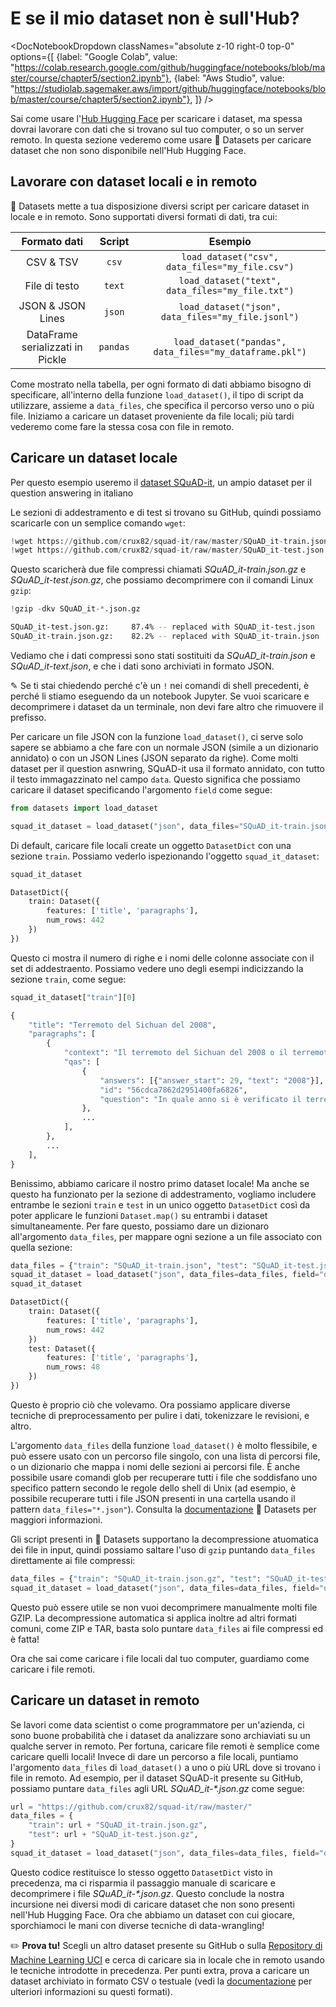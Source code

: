 # E se il mio dataset non è sull'Hub?

<DocNotebookDropdown
  classNames="absolute z-10 right-0 top-0"
  options={[
    {label: "Google Colab", value: "https://colab.research.google.com/github/huggingface/notebooks/blob/master/course/chapter5/section2.ipynb"},
    {label: "Aws Studio", value: "https://studiolab.sagemaker.aws/import/github/huggingface/notebooks/blob/master/course/chapter5/section2.ipynb"},
]} />

Sai come usare l'[Hub Hugging Face](https://huggingface.co/datasets) per scaricare i dataset, ma spessa dovrai lavorare con dati che si trovano sul tuo computer, o so un server remoto. In questa sezione vederemo come usare 🤗 Datasets per caricare dataset che non sono disponibile nell'Hub Hugging Face.

<Youtube id="HyQgpJTkRdE"/>

## Lavorare con dataset locali e in remoto

🤗 Datasets mette a tua disposizione diversi script per caricare dataset in locale e in remoto. Sono supportati diversi formati di dati, tra cui:

|    Formato dati     | Script |                         Esempio                         |
| :----------------: | :------------: | :-----------------------------------------------------: |
|     CSV & TSV      |     `csv`      |     `load_dataset("csv", data_files="my_file.csv")`     |
|     File di testo     |     `text`     |    `load_dataset("text", data_files="my_file.txt")`     |
| JSON & JSON Lines  |     `json`     |   `load_dataset("json", data_files="my_file.jsonl")`    |
| DataFrame serializzati in Pickle |    `pandas`    | `load_dataset("pandas", data_files="my_dataframe.pkl")` |

Come mostrato nella tabella, per ogni formato di dati abbiamo bisogno di specificare, all'interno della funzione `load_dataset()`, il tipo di script da utilizzare, assieme a `data_files`, che specifica il percorso verso uno o più file. Iniziamo a caricare un dataset proveniente da file locali; più tardi vederemo come fare la stessa cosa con file in remoto.
 
## Caricare un dataset locale

Per questo esempio useremo il [dataset SQuAD-it](https://github.com/crux82/squad-it/), un ampio dataset per il question answering in italiano

Le sezioni di addestramento e di test si trovano su GitHub, quindi possiamo scaricarle con un semplice comando `wget`:

```python
!wget https://github.com/crux82/squad-it/raw/master/SQuAD_it-train.json.gz
!wget https://github.com/crux82/squad-it/raw/master/SQuAD_it-test.json.gz
```

Questo scaricherà due file compressi chiamati *SQuAD_it-train.json.gz* e *SQuAD_it-test.json.gz*, che possiamo decomprimere con il comandi Linux `gzip`:

```python
!gzip -dkv SQuAD_it-*.json.gz
```

```bash
SQuAD_it-test.json.gz:	   87.4% -- replaced with SQuAD_it-test.json
SQuAD_it-train.json.gz:	   82.2% -- replaced with SQuAD_it-train.json
```

Vediamo che i dati compressi sono stati sostituiti da _SQuAD_it-train.json_ e _SQuAD_it-text.json_, e che i dati sono archiviati in formato JSON.

<Tip>

✎ Se ti stai chiedendo perché c'è un `!` nei comandi di shell precedenti, è perché li stiamo eseguendo da un notebook Jupyter. Se vuoi scaricare e decomprimere i dataset da un terminale, non devi fare altro che rimuovere il prefisso.

</Tip>

Per caricare un file JSON con la funzione `load_dataset()`, ci serve solo sapere se abbiamo a che fare con un normale JSON (simile a un dizionario annidato) o con un JSON Lines (JSON separato da righe). Come molti dataset per il question asnwring, SQuAD-it usa il formato annidato, con tutto il testo immagazzinato nel campo `data`. Questo significa che possiamo caricare il dataset specificando l'argomento `field` come segue:

```py
from datasets import load_dataset

squad_it_dataset = load_dataset("json", data_files="SQuAD_it-train.json", field="data")
```

Di default, caricare file locali create un oggetto `DatasetDict` con una sezione `train`. Possiamo vederlo ispezionando l'oggetto `squad_it_dataset`:

```py
squad_it_dataset
```

```python out
DatasetDict({
    train: Dataset({
        features: ['title', 'paragraphs'],
        num_rows: 442
    })
})
```

Questo ci mostra il numero di righe e i nomi delle colonne associate con il set di addestraento. Possiamo vedere uno degli esempi indicizzando la sezione `train`, come segue:

```py
squad_it_dataset["train"][0]
```

```python out
{
    "title": "Terremoto del Sichuan del 2008",
    "paragraphs": [
        {
            "context": "Il terremoto del Sichuan del 2008 o il terremoto...",
            "qas": [
                {
                    "answers": [{"answer_start": 29, "text": "2008"}],
                    "id": "56cdca7862d2951400fa6826",
                    "question": "In quale anno si è verificato il terremoto nel Sichuan?",
                },
                ...
            ],
        },
        ...
    ],
}
```

Benissimo, abbiamo caricare il nostro primo dataset locale! Ma anche se questo ha funzionato per la sezione di addestramento, vogliamo includere entrambe le sezioni `train` e `test` in un unico oggetto `DatasetDict` così da poter applicare le funzioni `Dataset.map()` su entrambi i dataset simultaneamente. Per fare questo, possiamo dare un dizionaro all'argomento `data_files`, per mappare ogni sezione a un file associato con quella sezione: 

```py
data_files = {"train": "SQuAD_it-train.json", "test": "SQuAD_it-test.json"}
squad_it_dataset = load_dataset("json", data_files=data_files, field="data")
squad_it_dataset
```

```python out
DatasetDict({
    train: Dataset({
        features: ['title', 'paragraphs'],
        num_rows: 442
    })
    test: Dataset({
        features: ['title', 'paragraphs'],
        num_rows: 48
    })
})
```

Questo è proprio ciò che volevamo. Ora possiamo applicare diverse tecniche di preprocessamento per pulire i dati, tokenizzare le revisioni, e altro.

<Tip>

L'argomento `data_files` della funzione `load_dataset()` è molto flessibile, e può essere usato con un percorso file singolo, con una lista di percorsi file, o un dizionario che mappa i nomi delle sezioni ai percorsi file. È anche possibile usare comandi glob per recuperare tutti i file che soddisfano uno specifico pattern secondo le regole dello shell di Unix (ad esempio, è possibile recuperare tutti i file JSON presenti in una cartella usando il pattern `data_files="*.json"`). Consulta la [documentazione](https://huggingface.co/docs/datasets/loading.html#local-and-remote-files) 🤗 Datasets per maggiori informazioni.

</Tip>

Gli script presenti in 🤗 Datasets supportano la decompressione atuomatica dei file in input, quindi possiamo saltare l'uso di `gzip` puntando `data_files` direttamente ai file compressi:

```py
data_files = {"train": "SQuAD_it-train.json.gz", "test": "SQuAD_it-test.json.gz"}
squad_it_dataset = load_dataset("json", data_files=data_files, field="data")
```

Questo può essere utile se non vuoi decomprimere manualmente molti file GZIP. La decompressione automatica si applica inoltre ad altri formati comuni, come ZIP e TAR, basta solo puntare  `data_files` ai file compressi ed è fatta!

Ora che sai come caricare i file locali dal tuo computer, guardiamo come caricare i file remoti.

## Caricare un dataset in remoto

Se lavori come data scientist o come programmatore per un'azienda, ci sono buone probabilità che i dataset da analizzare sono archiaviati su un qualche server in remoto. Per fortuna, caricare file remoti è semplice come caricare quelli locali! Invece di dare un percorso a file locali, puntiamo l'argomento `data_files` di `load_dataset()` a uno o più URL dove si trovano i file in remoto. Ad esempio, per il dataset SQuAD-it presente su GitHub, possiamo puntare `data_files` agli URL _SQuAD_it-*.json.gz_ come segue: 

```py
url = "https://github.com/crux82/squad-it/raw/master/"
data_files = {
    "train": url + "SQuAD_it-train.json.gz",
    "test": url + "SQuAD_it-test.json.gz",
}
squad_it_dataset = load_dataset("json", data_files=data_files, field="data")
```

Questo codice restituisce lo stesso oggetto `DatasetDict` visto in precedenza, ma ci risparmia il passaggio manuale di scaricare e decomprimere i file _SQuAD_it-*.json.gz_. Questo conclude la nostra incursione nei diversi modi di caricare dataset che non sono presenti nell'Hub Hugging Face. Ora che abbiamo un dataset con cui giocare, sporchiamoci le mani con diverse tecniche di data-wrangling!

<Tip>

✏️ **Prova tu!** Scegli un altro dataset presente su GitHub o sulla [Repository di Machine Learning UCI](https://archive.ics.uci.edu/ml/index.php) e cerca di caricare sia in locale che in remoto usando le tecniche introdotte in precedenza. Per punti extra, prova a caricare un dataset archiviato in formato CSV o testuale (vedi la [documentazione](https://huggingface.co/docs/datasets/loading.html#local-and-remote-files) per ulteriori informazioni su questi formati).

</Tip>


